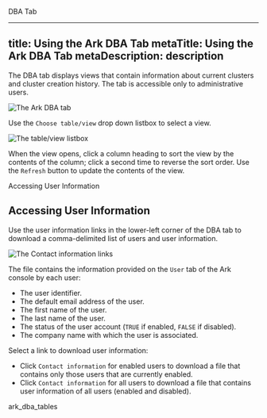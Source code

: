 <div id="ark_dba_tab">

<div class="index">

DBA Tab

</div>

</div>

---
title: Using the Ark DBA Tab
metaTitle: Using the Ark DBA Tab
metaDescription: description
---

The DBA tab displays views that contain information about current
clusters and cluster creation history. The tab is accessible only to
administrative users.

![*The Ark DBA tab*](images/ark_dba_tab.png)

Use the `Choose table/view` drop down listbox to select a view.

![*The table/view listbox*](images/ark_dba_tab_drop_down.png)

When the view opens, click a column heading to sort the view by the
contents of the column; click a second time to reverse the sort order.
Use the `Refresh` button to update the contents of the view.

<div class="index">

Accessing User Information

</div>

## Accessing User Information

Use the user information links in the lower-left corner of the DBA tab
to download a comma-delimited list of users and user information.

![*The Contact information links*](images/ark_dba_tab_user_info.png)

The file contains the information provided on the `User` tab of the Ark
console by each user:

  - The user identifier.
  - The default email address of the user.
  - The first name of the user.
  - The last name of the user.
  - The status of the user account (`TRUE` if enabled, `FALSE` if
    disabled).
  - The company name with which the user is associated.

Select a link to download user information:

  - Click `Contact information` for enabled users to download a file
    that contains only those users that are currently enabled.
  - Click `Contact information` for all users to download a file that
    contains user information of all users (enabled and disabled).

<div class="toctree">

ark_dba_tables

</div>
